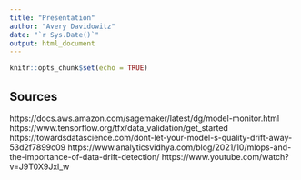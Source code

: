 ```yaml
---
title: "Presentation"
author: "Avery Davidowitz"
date: "`r Sys.Date()`"
output: html_document
---
```


```r
knitr::opts_chunk$set(echo = TRUE)
```

## Sources
https://docs.aws.amazon.com/sagemaker/latest/dg/model-monitor.html
https://www.tensorflow.org/tfx/data_validation/get_started
https://towardsdatascience.com/dont-let-your-model-s-quality-drift-away-53d2f7899c09
https://www.analyticsvidhya.com/blog/2021/10/mlops-and-the-importance-of-data-drift-detection/
https://www.youtube.com/watch?v=J9T0X9Jxl_w

